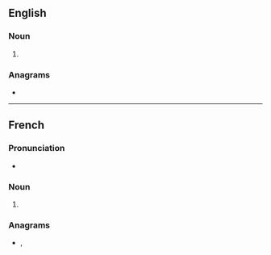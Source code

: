 {{also|catións|cátions}}
==English==

===Noun===
{{head|en|noun plural form}}

# {{plural of|cation|lang=en}}

===Anagrams===
* {{anagrams|en|actions|costain}}

----

==French==

===Pronunciation===
* {{IPA|/katjɔ̃/|lang=fr}}

===Noun===
{{head|fr|noun plural form|g=m}}

# {{plural of|cation|lang=fr}}

===Anagrams===
* {{l|fr|actions}}, {{l|fr|contais}}